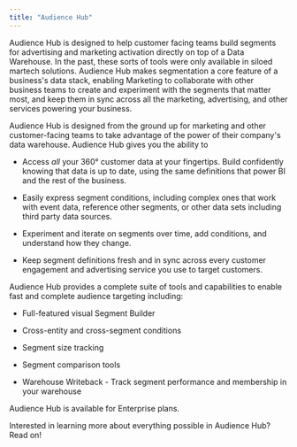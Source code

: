 ```yaml
---
title: "Audience Hub"
---
```


Audience Hub is designed to help customer facing teams build segments for advertising and marketing activation directly on top of a Data Warehouse. In the past, these sorts of tools were only available in siloed martech solutions. Audience Hub makes segmentation a core feature of a business's data stack, enabling Marketing to collaborate with other business teams to create and experiment with the segments that matter most, and keep them in sync across all the marketing, advertising, and other services powering your business.

Audience Hub is designed from the ground up for marketing and other customer-facing teams to take advantage of the power of their company's data warehouse. Audience Hub gives you the ability to

* Access _all_ your 360° customer data at your fingertips. Build confidently knowing that data is up to date, using the same definitions that power BI and the rest of the business.

* Easily express segment conditions, including complex ones that work with event data, reference other segments, or other data sets including third party data sources.

* Experiment and iterate on segments over time, add conditions, and understand how they change.

* Keep segment definitions fresh and in sync across every customer engagement and advertising service you use to target customers.

Audience Hub provides a complete suite of tools and capabilities to enable fast and complete audience targeting including:

* Full-featured visual Segment Builder

* Cross-entity and cross-segment conditions

* Segment size tracking

* Segment comparison tools

* Warehouse Writeback - Track segment performance and membership in your warehouse

Audience Hub is available for Enterprise plans. 

Interested in learning more about everything possible in Audience Hub? Read on!
